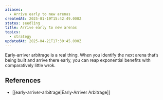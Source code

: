 ```yaml
---
aliases:
  - Arrive early to new arenas
createdAt: 2025-01-19T15:42:49.000Z
status: seedling
title: Arrive early to new arenas
topics:
  - strategy
updatedAt: 2025-04-21T17:30:45.000Z
---
```

Early-arriver arbitrage is a real thing. When you identify the next arena that’s being built and arrive there early, you can reap exponential benefits with comparatively little wrok.

## References

- [[early-arriver-arbitrage|Early-Arriver Arbitrage]]

